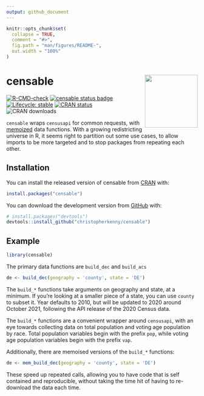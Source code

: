 ```yaml
---
output: github_document
---
```


<!-- README.md is generated from README.Rmd. Please edit that file -->

```r
knitr::opts_chunk$set(
  collapse = TRUE,
  comment = "#>",
  fig.path = "man/figures/README-",
  out.width = "100%"
)
```

# censable <img src='man/figures/logo.png' align="right" height="139" />
<!-- badges: start -->
[![R-CMD-check](https://github.com/christopherkenny/censable/workflows/R-CMD-check/badge.svg)](https://github.com/christopherkenny/censable/actions)
[![censable status badge](https://christopherkenny.r-universe.dev/badges/censable)](https://christopherkenny.r-universe.dev/censable)
[![Lifecycle: stable](https://img.shields.io/badge/lifecycle-stable-brightgreen.svg)](https://lifecycle.r-lib.org/articles/stages.html#stable)
[![CRAN status](https://www.r-pkg.org/badges/version/censable)](https://CRAN.R-project.org/package=censable)
![CRAN downloads](http://cranlogs.r-pkg.org/badges/grand-total/censable)
<!-- badges: end -->

`censable` wraps `censusapi` for common requests, with [memoized](https://github.com/r-lib/memoise) data functions. With a growing redistricting universe in R, it seems right to partition out some use cases, to allow imports to be more targeted and to stop packages from repeating each other.

## Installation

You can install the released version of censable from [CRAN](https://CRAN.R-project.org) with:

``` r
install.packages("censable")
```
You can download the development version from [GitHub](https://github.com/) with:

``` r
# install.packages("devtools")
devtools::install_github("christopherkenny/censable")
```
## Example
```r
library(censable)
```

The primary data functions are `build_dec` and `build_acs`
```r
de <- build_dec(geography = 'county', state = 'DE')
```
The `build_*` functions take arguments on geography and state, at a minimum. If you're looking at a smaller piece of a state, you can use `county` to subset it. Year defaults to 2010, but will be updated to 2020 around October 2021, following the API release of the 2020 Census data.

The `build_*` functions are a convenient wrapper around `censusapi`, with an eye towards collecting data on total population and voting age population by race. Total population variables begin with the prefix `pop`, while voting age population variables begin with the prefix `vap`. 

Additionally, there are memoised versions of the `build_*` functions:
```r
de <- mem_build_dec(geography = 'county', state = 'DE')
```
These speed up repeated calls, allowing you to have code that is self contained and reproducible, without taking the time hit of having to re-download the data each time.

